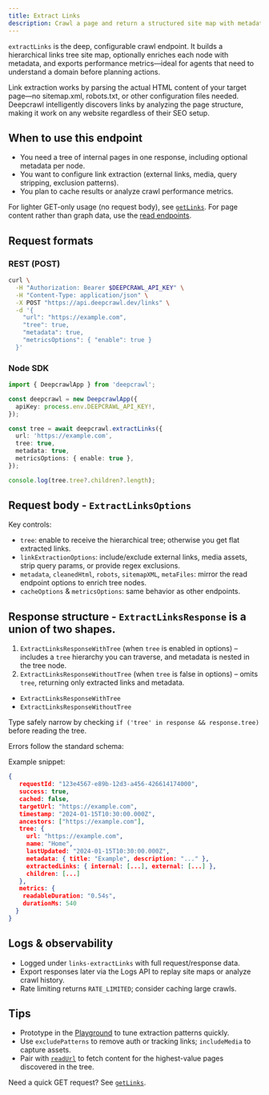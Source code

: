 ```yaml
---
title: Extract Links
description: Crawl a page and return a structured site map with metadata via POST /links.
---
```


`extractLinks` is the deep, configurable crawl endpoint. It builds a hierarchical links tree site map, optionally enriches each node with metadata, and exports performance metrics—ideal for agents that need to understand a domain before planning actions.

<Callout type="success" title="No prerequisites required">
Link extraction works by parsing the actual HTML content of your target page—no sitemap.xml, robots.txt, or other configuration files needed. Deepcrawl intelligently discovers links by analyzing the page structure, making it work on any website regardless of their SEO setup.
</Callout>

## When to use this endpoint
- You need a tree of internal pages in one response, including optional metadata per node.
- You want to configure link extraction (external links, media, query stripping, exclusion patterns).
- You plan to cache results or analyze crawl performance metrics.

For lighter GET-only usage (no request body), see [`getLinks`](/docs/features/links/getLinks). For page content rather than graph data, use the [read endpoints](/docs/features/read).

## Request formats

### REST (POST)

```bash
curl \
  -H "Authorization: Bearer $DEEPCRAWL_API_KEY" \
  -H "Content-Type: application/json" \
  -X POST "https://api.deepcrawl.dev/links" \
  -d '{
    "url": "https://example.com",
    "tree": true,
    "metadata": true,
    "metricsOptions": { "enable": true }
  }'
```

### Node SDK

```ts
import { DeepcrawlApp } from 'deepcrawl';

const deepcrawl = new DeepcrawlApp({
  apiKey: process.env.DEEPCRAWL_API_KEY!,
});

const tree = await deepcrawl.extractLinks({
  url: 'https://example.com',
  tree: true,
  metadata: true,
  metricsOptions: { enable: true },
});

console.log(tree.tree?.children?.length);
```

## Request body - `ExtractLinksOptions`

<AutoTypeTable
  path="../../packages/contracts/src/links.ts"
  name="ExtractLinksOptions"
/>

Key controls:
- `tree`: enable to receive the hierarchical tree; otherwise you get flat extracted links.
- `linkExtractionOptions`: include/exclude external links, media assets, strip query params, or provide regex exclusions.
- `metadata`, `cleanedHtml`, `robots`, `sitemapXML`, `metaFiles`: mirror the read endpoint options to enrich tree nodes.
- `cacheOptions` & `metricsOptions`: same behavior as other endpoints.

## Response structure - `ExtractLinksResponse` is a union of two shapes.

  1. `ExtractLinksResponseWithTree` (when `tree` is enabled in options) – includes a `tree` hierarchy you can traverse, and metadata is nested in the tree node.
  2. `ExtractLinksResponseWithoutTree` (when `tree` is false in options) – omits `tree`, returning only extracted links and metadata.

<Callout type="info" title="ExtractLinksResponse">

- `ExtractLinksResponseWithTree`
  <AutoTypeTable
    path="../../packages/contracts/src/links.ts"
    name="ExtractLinksResponseWithTree"
  />
- `ExtractLinksResponseWithoutTree`
  <AutoTypeTable
    path="../../packages/contracts/src/links.ts"
    name="ExtractLinksResponseWithoutTree"
  />

Type safely narrow by checking `if ('tree' in response && response.tree)` before reading the tree.
</Callout>

Errors follow the standard schema:

<AutoTypeTable
  path="../../packages/types/src/routers/links/types.ts"
  name="LinksErrorResponse"
/>

Example snippet:

```json
{
   requestId: "123e4567-e89b-12d3-a456-426614174000",
   success: true,
   cached: false,
   targetUrl: "https://example.com",
   timestamp: "2024-01-15T10:30:00.000Z",
   ancestors: ["https://example.com"],
   tree: {
     url: "https://example.com",
     name: "Home",
     lastUpdated: "2024-01-15T10:30:00.000Z",
     metadata: { title: "Example", description: "..." },
     extractedLinks: { internal: [...], external: [...] },
     children: [...]
   },
   metrics: {
    readableDuration: "0.54s",
    durationMs: 540
  }
}
```

## Logs & observability
- Logged under `links-extractLinks` with full request/response data.
- Export responses later via the Logs API to replay site maps or analyze crawl history.
- Rate limiting returns `RATE_LIMITED`; consider caching large crawls.

## Tips
- Prototype in the [Playground](/docs/usage/playground) to tune extraction patterns quickly.
- Use `excludePatterns` to remove auth or tracking links; `includeMedia` to capture assets.
- Pair with [`readUrl`](/docs/features/read/readUrl) to fetch content for the highest-value pages discovered in the tree.

Need a quick GET request? See [`getLinks`](/docs/features/links/getLinks).
